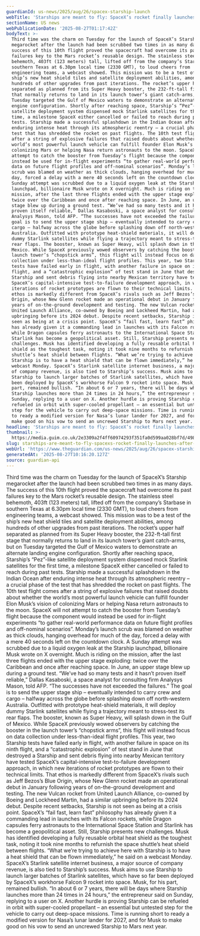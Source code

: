 ```yaml
---
guardianId: us-news/2025/aug/26/spacex-starship-launch
webTitle: 'Starships are meant to fly: SpaceX’s rocket finally launches after setbacks'
sectionName: US news
webPublicationDate: '2025-08-27T01:17:42Z'
bodyText: >-
  Third time was the charm on Tuesday for the launch of SpaceX’s Starship
  megarocket after the launch had been scrubbed two times in as many days. The
  success of this 10th flight proved the spacecraft had overcome its past
  failures key to the Mars rocket’s reusable design. The stainless steel
  behemoth, 403ft (123 meters) tall, lifted off from the company’s Starbase in
  southern Texas at 6.30pm local time (2330 GMT), to loud cheers from
  engineering teams, a webcast showed. This mission was to be a test of the
  ship’s new heat shield tiles and satellite deployment abilities, among
  hundreds of other upgrades from past iterations. The rocket’s upper half
  separated as planned from its Super Heavy booster, the 232-ft-tall first stage
  that normally returns to land in its launch tower’s giant catch-arms, but on
  Tuesday targeted the Gulf of Mexico waters to demonstrate an alternate landing
  engine configuration. Shortly after reaching space, Starship’s “Pez”-like
  satellite deployment system dispensed mock Starlink satellites for the first
  time, a milestone SpaceX either cancelled or failed to reach during past
  tests. Starship made a successful splashdown in the Indian Ocean after
  enduring intense heat through its atmospheric reentry – a crucial phase of the
  test that has shredded the rocket on past flights. The 10th test flight comes
  after a string of explosive failures that raised doubts about whether the
  world’s most powerful launch vehicle can fulfill founder Elon Musk’s vision of
  colonizing Mars or helping Nasa return astronauts to the moon. SpaceX will not
  attempt to catch the booster from Tuesday’s flight because the component would
  instead be used for in-flight experiments “to gather real-world performance
  data on future flight profiles and off-nominal scenarios”. Monday’s launch
  scrub was blamed on weather as thick clouds, hanging overhead for much of the
  day, forced a delay with a mere 40 seconds left on the countdown clock. A
  Sunday attempt was scrubbed due to a liquid oxygen leak at the Starship
  launchpad, billionaire Musk wrote on X overnight. Much is riding on the
  mission, after the last three flights ended with the upper stage exploding:
  twice over the Caribbean and once after reaching space. In June, an upper
  stage blew up during a ground test. “We’ve had so many tests and it hasn’t
  proven itself reliable,” Dallas Kasaboski, a space analyst for consulting firm
  Analysys Mason, told AFP. “The successes have not exceeded the failures.” The
  goal is to send the upper stage ship – eventually intended to carry crew and
  cargo – halfway across the globe before splashing down off north-western
  Australia. Outfitted with prototype heat-shield materials, it will deploy
  dummy Starlink satellites while flying a trajectory meant to stress-test its
  rear flaps. The booster, known as Super Heavy, will splash down in the Gulf of
  Mexico. While SpaceX previously wowed observers by catching the booster in the
  launch tower’s “chopstick arms”, this flight will instead focus on data
  collection under less-than-ideal flight profiles. This year, two Starship
  tests have failed early in flight, with another failure in space on its ninth
  flight, and a “catastrophic explosion” of test stand in June that destroyed a
  Starship and sent debris flying into nearby Mexican territory have tested
  SpaceX’s capital-intensive test-to-failure development approach, in which new
  iterations of rocket prototypes are flown to their technical limits. That
  ethos is markedly different from SpaceX’s rivals such as Jeff Bezos’s Blue
  Origin, whose New Glenn rocket made an operational debut in January following
  years of on-the-ground development and testing. The new Vulcan rocket from
  United Launch Alliance, co-owned by Boeing and Lockheed Martin, had a similar
  upbringing before its 2024 debut. Despite recent setbacks, Starship is not
  seen as being at a crisis point. SpaceX’s “fail fast, learn fast” philosophy
  has already given it a commanding lead in launches with its Falcon rockets,
  while Dragon capsules ferry astronauts to the International Space Station and
  Starlink has become a geopolitical asset. Still, Starship presents new
  challenges. Musk has identified developing a fully reusable orbital heat
  shield as the toughest task, noting it took nine months to refurnish the space
  shuttle’s heat shield between flights. “What we’re trying to achieve here with
  Starship is to have a heat shield that can be flown immediately,” he said on a
  webcast Monday. SpaceX’s Starlink satellite internet business, a major source
  of company revenue, is also tied to Starship’s success. Musk aims to use
  Starship to launch larger batches of Starlink satellites, which have so far
  been deployed by SpaceX’s workhorse Falcon 9 rocket into space. Musk, for his
  part, remained bullish. “In about 6 or 7 years, there will be days where
  Starship launches more than 24 times in 24 hours,” the entrepreneur said on
  Sunday, replying to a user on X. Another hurdle is proving Starship can be
  refueled in orbit with super-cooled propellant – an essential but untested
  step for the vehicle to carry out deep-space missions. Time is running short
  to ready a modified version for Nasa’s lunar lander for 2027, and for Musk to
  make good on his vow to send an uncrewed Starship to Mars next year.
headline: 'Starships are meant to fly: SpaceX’s rocket finally launches after setbacks'
thumbnail: >-
  https://media.guim.co.uk/2e3309a2f4ff60974293f351fa0d599aa028bf7d/498_0_4505_3604/500.jpg
slug: starships-are-meant-to-fly-spacexs-rocket-finally-launches-after-setbacks
webUrl: 'https://www.theguardian.com/us-news/2025/aug/26/spacex-starship-launch'
generatedAt: '2025-08-27T10:16:20.127Z'
source: guardian-api
---
```

Third time was the charm on Tuesday for the launch of SpaceX’s Starship megarocket after the launch had been scrubbed two times in as many days. The success of this 10th flight proved the spacecraft had overcome its past failures key to the Mars rocket’s reusable design. The stainless steel behemoth, 403ft (123 meters) tall, lifted off from the company’s Starbase in southern Texas at 6.30pm local time (2330 GMT), to loud cheers from engineering teams, a webcast showed. This mission was to be a test of the ship’s new heat shield tiles and satellite deployment abilities, among hundreds of other upgrades from past iterations. The rocket’s upper half separated as planned from its Super Heavy booster, the 232-ft-tall first stage that normally returns to land in its launch tower’s giant catch-arms, but on Tuesday targeted the Gulf of Mexico waters to demonstrate an alternate landing engine configuration. Shortly after reaching space, Starship’s “Pez”-like satellite deployment system dispensed mock Starlink satellites for the first time, a milestone SpaceX either cancelled or failed to reach during past tests. Starship made a successful splashdown in the Indian Ocean after enduring intense heat through its atmospheric reentry – a crucial phase of the test that has shredded the rocket on past flights. The 10th test flight comes after a string of explosive failures that raised doubts about whether the world’s most powerful launch vehicle can fulfill founder Elon Musk’s vision of colonizing Mars or helping Nasa return astronauts to the moon. SpaceX will not attempt to catch the booster from Tuesday’s flight because the component would instead be used for in-flight experiments “to gather real-world performance data on future flight profiles and off-nominal scenarios”. Monday’s launch scrub was blamed on weather as thick clouds, hanging overhead for much of the day, forced a delay with a mere 40 seconds left on the countdown clock. A Sunday attempt was scrubbed due to a liquid oxygen leak at the Starship launchpad, billionaire Musk wrote on X overnight. Much is riding on the mission, after the last three flights ended with the upper stage exploding: twice over the Caribbean and once after reaching space. In June, an upper stage blew up during a ground test. “We’ve had so many tests and it hasn’t proven itself reliable,” Dallas Kasaboski, a space analyst for consulting firm Analysys Mason, told AFP. “The successes have not exceeded the failures.” The goal is to send the upper stage ship – eventually intended to carry crew and cargo – halfway across the globe before splashing down off north-western Australia. Outfitted with prototype heat-shield materials, it will deploy dummy Starlink satellites while flying a trajectory meant to stress-test its rear flaps. The booster, known as Super Heavy, will splash down in the Gulf of Mexico. While SpaceX previously wowed observers by catching the booster in the launch tower’s “chopstick arms”, this flight will instead focus on data collection under less-than-ideal flight profiles. This year, two Starship tests have failed early in flight, with another failure in space on its ninth flight, and a “catastrophic explosion” of test stand in June that destroyed a Starship and sent debris flying into nearby Mexican territory have tested SpaceX’s capital-intensive test-to-failure development approach, in which new iterations of rocket prototypes are flown to their technical limits. That ethos is markedly different from SpaceX’s rivals such as Jeff Bezos’s Blue Origin, whose New Glenn rocket made an operational debut in January following years of on-the-ground development and testing. The new Vulcan rocket from United Launch Alliance, co-owned by Boeing and Lockheed Martin, had a similar upbringing before its 2024 debut. Despite recent setbacks, Starship is not seen as being at a crisis point. SpaceX’s “fail fast, learn fast” philosophy has already given it a commanding lead in launches with its Falcon rockets, while Dragon capsules ferry astronauts to the International Space Station and Starlink has become a geopolitical asset. Still, Starship presents new challenges. Musk has identified developing a fully reusable orbital heat shield as the toughest task, noting it took nine months to refurnish the space shuttle’s heat shield between flights. “What we’re trying to achieve here with Starship is to have a heat shield that can be flown immediately,” he said on a webcast Monday. SpaceX’s Starlink satellite internet business, a major source of company revenue, is also tied to Starship’s success. Musk aims to use Starship to launch larger batches of Starlink satellites, which have so far been deployed by SpaceX’s workhorse Falcon 9 rocket into space. Musk, for his part, remained bullish. “In about 6 or 7 years, there will be days where Starship launches more than 24 times in 24 hours,” the entrepreneur said on Sunday, replying to a user on X. Another hurdle is proving Starship can be refueled in orbit with super-cooled propellant – an essential but untested step for the vehicle to carry out deep-space missions. Time is running short to ready a modified version for Nasa’s lunar lander for 2027, and for Musk to make good on his vow to send an uncrewed Starship to Mars next year.
